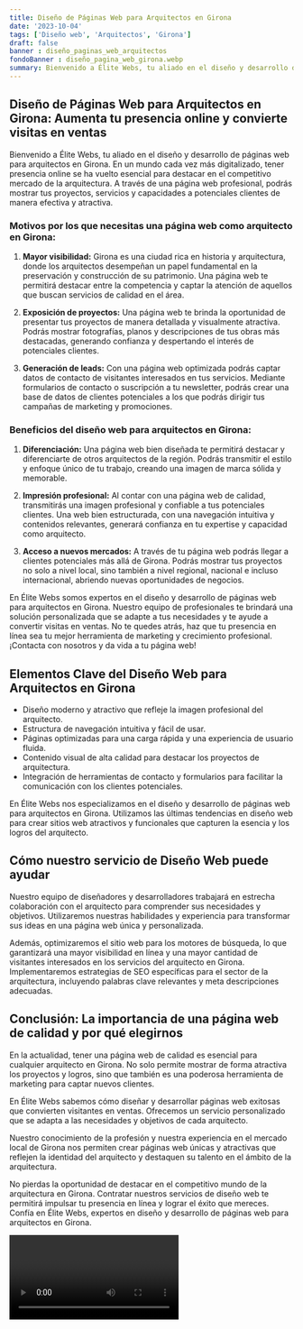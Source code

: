 ```yaml
---
title: Diseño de Páginas Web para Arquitectos en Girona
date: '2023-10-04'
tags: ['Diseño web', 'Arquitectos', 'Girona']
draft: false
banner : diseño_paginas_web_arquitectos
fondoBanner : diseño_pagina_web_girona.webp
summary: Bienvenido a Élite Webs, tu aliado en el diseño y desarrollo de páginas web para arquitectos en Girona. En un mundo cada vez más digitalizado, tener presencia online se ha vuelto esencial para destacar en el competitivo mercado de la arquitectura. A través de una página web profesional, podrás mostrar tus proyectos, servicios y capacidades a potenciales clientes de manera efectiva y atractiva.
---
```


## Diseño de Páginas Web para Arquitectos en Girona: Aumenta tu presencia online y convierte visitas en ventas

Bienvenido a Élite Webs, tu aliado en el diseño y desarrollo de páginas web para arquitectos en Girona. En un mundo cada vez más digitalizado, tener presencia online se ha vuelto esencial para destacar en el competitivo mercado de la arquitectura. A través de una página web profesional, podrás mostrar tus proyectos, servicios y capacidades a potenciales clientes de manera efectiva y atractiva.

### Motivos por los que necesitas una página web como arquitecto en Girona:

1. **Mayor visibilidad:** Girona es una ciudad rica en historia y arquitectura, donde los arquitectos desempeñan un papel fundamental en la preservación y construcción de su patrimonio. Una página web te permitirá destacar entre la competencia y captar la atención de aquellos que buscan servicios de calidad en el área.

2. **Exposición de proyectos:** Una página web te brinda la oportunidad de presentar tus proyectos de manera detallada y visualmente atractiva. Podrás mostrar fotografías, planos y descripciones de tus obras más destacadas, generando confianza y despertando el interés de potenciales clientes.

3. **Generación de leads:** Con una página web optimizada podrás captar datos de contacto de visitantes interesados en tus servicios. Mediante formularios de contacto o suscripción a tu newsletter, podrás crear una base de datos de clientes potenciales a los que podrás dirigir tus campañas de marketing y promociones.

### Beneficios del diseño web para arquitectos en Girona:

1. **Diferenciación:** Una página web bien diseñada te permitirá destacar y diferenciarte de otros arquitectos de la región. Podrás transmitir el estilo y enfoque único de tu trabajo, creando una imagen de marca sólida y memorable.

2. **Impresión profesional:** Al contar con una página web de calidad, transmitirás una imagen profesional y confiable a tus potenciales clientes. Una web bien estructurada, con una navegación intuitiva y contenidos relevantes, generará confianza en tu expertise y capacidad como arquitecto.

3. **Acceso a nuevos mercados:** A través de tu página web podrás llegar a clientes potenciales más allá de Girona. Podrás mostrar tus proyectos no solo a nivel local, sino también a nivel regional, nacional e incluso internacional, abriendo nuevas oportunidades de negocios.

En Élite Webs somos expertos en el diseño y desarrollo de páginas web para arquitectos en Girona. Nuestro equipo de profesionales te brindará una solución personalizada que se adapte a tus necesidades y te ayude a convertir visitas en ventas. No te quedes atrás, haz que tu presencia en línea sea tu mejor herramienta de marketing y crecimiento profesional. ¡Contacta con nosotros y da vida a tu página web!

<GifSeo />

<Cta />

## Elementos Clave del Diseño Web para Arquitectos en Girona

- Diseño moderno y atractivo que refleje la imagen profesional del arquitecto.
- Estructura de navegación intuitiva y fácil de usar.
- Páginas optimizadas para una carga rápida y una experiencia de usuario fluida.
- Contenido visual de alta calidad para destacar los proyectos de arquitectura.
- Integración de herramientas de contacto y formularios para facilitar la comunicación con los clientes potenciales.

En Élite Webs nos especializamos en el diseño y desarrollo de páginas web para arquitectos en Girona. Utilizamos las últimas tendencias en diseño web para crear sitios web atractivos y funcionales que capturen la esencia y los logros del arquitecto.

## Cómo nuestro servicio de Diseño Web puede ayudar

Nuestro equipo de diseñadores y desarrolladores trabajará en estrecha colaboración con el arquitecto para comprender sus necesidades y objetivos. Utilizaremos nuestras habilidades y experiencia para transformar sus ideas en una página web única y personalizada.

Además, optimizaremos el sitio web para los motores de búsqueda, lo que garantizará una mayor visibilidad en línea y una mayor cantidad de visitantes interesados en los servicios del arquitecto en Girona. Implementaremos estrategias de SEO específicas para el sector de la arquitectura, incluyendo palabras clave relevantes y meta descripciones adecuadas.

## Conclusión: La importancia de una página web de calidad y por qué elegirnos

En la actualidad, tener una página web de calidad es esencial para cualquier arquitecto en Girona. No solo permite mostrar de forma atractiva los proyectos y logros, sino que también es una poderosa herramienta de marketing para captar nuevos clientes.

En Élite Webs sabemos cómo diseñar y desarrollar páginas web exitosas que convierten visitantes en ventas. Ofrecemos un servicio personalizado que se adapta a las necesidades y objetivos de cada arquitecto.

Nuestro conocimiento de la profesión y nuestra experiencia en el mercado local de Girona nos permiten crear páginas web únicas y atractivas que reflejen la identidad del arquitecto y destaquen su talento en el ámbito de la arquitectura.

No pierdas la oportunidad de destacar en el competitivo mundo de la arquitectura en Girona. Contratar nuestros servicios de diseño web te permitirá impulsar tu presencia en línea y lograr el éxito que mereces. Confía en Élite Webs, expertos en diseño y desarrollo de páginas web para arquitectos en Girona.

<Video />

<CtaBot job='Arquitectos' city='Girona'/>

<Gmaps query='Girona+españa+maps' />